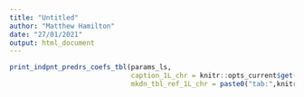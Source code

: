 ---
title: "Untitled"
author: "Matthew Hamilton"
date: "27/01/2021"
output: html_document
---
\blandscape
<!---BLOCK_LANDSCAPE_START--->

```{r cfscl, tab.cap='Estimated coefficients from longitudinal mapping models', tab.id = 'cfscl', results="asis"}
print_indpnt_predrs_coefs_tbl(params_ls,
                              caption_1L_chr = knitr::opts_current$get("tab.cap"),
                              mkdn_tbl_ref_1L_chr = paste0("tab:",knitr::opts_current$get("tab.id")))

```

\elandscape
<!---BLOCK_LANDSCAPE_STOP--->
